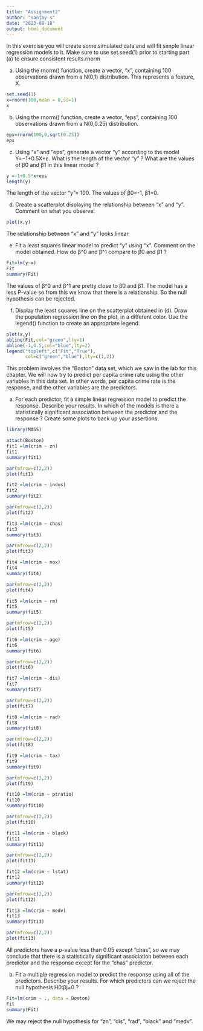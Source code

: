 ---
title: "Assignment2"
author: "sanjay s"
date: "2023-08-18"
output: html_document
---

In this exercise you will create some simulated data and will fit simple linear regression models to it. Make sure to use set.seed(1) prior to starting part (a) to ensure consistent results.rnorm

a.	Using the rnorm() function, create a vector, “x”, containing 100 observations drawn from a N(0,1) distribution. This represents a feature, X.
```{r}
set.seed(1)
x=rnorm(100,mean = 0,sd=1)
x

```

b.	Using the rnorm() function, create a vector, “eps”, containing 100 observations drawn from a N(0,0.25) distribution.
```{r}
eps=rnorm(100,0,sqrt(0.25))
eps
```

c.	Using “x” and “eps”, generate a vector “y” according to the model
Y=−1+0.5X+ε.
What is the length of the vector “y” ? What are the values of β0 and β1 in this linear model ?
```{r}
y =-1+0.5*x+eps
length(y)
```
The length of the vector “y”= 100.  The values of β0=-1, β1=0.

d.	Create a scatterplot displaying the relationship between “x” and “y”. Comment on what you observe.
```{r}
plot(x,y)
```


 The relationship between “x” and “y” looks linear.

e.	Fit a least squares linear model to predict “y” using “x”. Comment on the model obtained. How do β^0 and β^1 compare to β0 and β1 ?
```{r}
Fit=lm(y~x)
Fit
summary(Fit)
```

The values of β^0 and β^1 are pretty close to β0 and β1. The model has a less P-value so from this we know that there is a relationship. So the null hypothesis can be rejected.


f.	Display the least squares line on the scatterplot obtained in (d). Draw the population regression line on the plot, in a different color. Use the legend() function to create an appropriate legend.
```{r}
plot(x,y)                                                                                         
abline(Fit,col="green",lty=1)
abline(-1,0.5,col="blue",lty=2)
legend("topleft",c("Fit","True"),
       col=c("green","blue"),lty=c(1,2))

```



This problem involves the “Boston” data set, which we saw in the lab for this chapter. We will now try to predict per capita crime rate using the other variables in this data set. In other words, per capita crime rate is the response, and the other variables are the predictors.

a.	For each predictor, fit a simple linear regression model to predict the response. Describe your results. In which of the models is there a statistically significant association between the predictor and the response ? Create some plots to back up your assertions.
```{r}
library(MASS)

```

```{r}
attach(Boston)
fit1 =lm(crim ~ zn)
fit1
summary(fit1)

```
```{r}
par(mfrow=c(2,2))
plot(fit1)
```
```{r}
fit2 =lm(crim ~ indus)
fit2
summary(fit2)
```
```{r}
par(mfrow=c(2,2))
plot(fit2)
```
```{r}
fit3 =lm(crim ~ chas)
fit3
summary(fit3)
```
```{r}
par(mfrow=c(2,2))
plot(fit3)
```
```{r}
fit4 =lm(crim ~ nox)
fit4
summary(fit4)
```

```{r}
par(mfrow=c(2,2))
plot(fit4)
```
```{r}
fit5 =lm(crim ~ rm)
fit5
summary(fit5)
```

```{r}
par(mfrow=c(2,2))
plot(fit5)
```

```{r}
fit6 =lm(crim ~ age)
fit6
summary(fit6)
```

```{r}
par(mfrow=c(2,2))
plot(fit6)
```

```{r}
fit7 =lm(crim ~ dis)
fit7
summary(fit7)
```

```{r}
par(mfrow=c(2,2))
plot(fit7)
```

```{r}
fit8 =lm(crim ~ rad)
fit8
summary(fit8)
```

```{r}
par(mfrow=c(2,2))
plot(fit8)
```

```{r}
fit9 =lm(crim ~ tax)
fit9
summary(fit9)
```

```{r}
par(mfrow=c(2,2))
plot(fit9)
```

```{r}
fit10 =lm(crim ~ ptratio)
fit10
summary(fit10)
```

```{r}
par(mfrow=c(2,2))
plot(fit10)
```

```{r}
fit11 =lm(crim ~ black)
fit11
summary(fit11)
```

```{r}
par(mfrow=c(2,2))
plot(fit11)
```

```{r}
fit12 =lm(crim ~ lstat)
fit12
summary(fit12)
```

```{r}
par(mfrow=c(2,2))
plot(fit12)
```

```{r}
fit13 =lm(crim ~ medv)
fit13
summary(fit13)
```
```{r}
par(mfrow=c(2,2))
plot(fit13)
```


All predictors have a p-value less than 0.05 except “chas”, so we may conclude that there is a statistically significant association between each predictor and the response except for the “chas” predictor.

b.	Fit a multiple regression model to predict the response using all of the predictors. Describe your results. For which predictors can we reject the null hypothesis H0:βj=0 ?

```{r}
Fit=lm(crim ~ ., data = Boston)
Fit
summary(Fit)
```

We may reject the null hypothesis for “zn”, “dis”, “rad”, “black” and “medv”.
